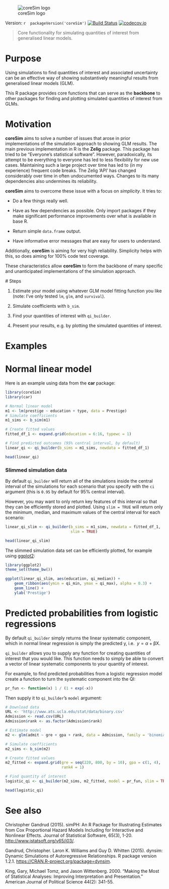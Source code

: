 ![coreSim logo](img/coreSim_logo.png)

Version: `r  packageVersion('coreSim')` [![Build Status](https://travis-ci.org/christophergandrud/coreSim.svg?branch=master)](https://travis-ci.org/christophergandrud/coreSim)
[![codecov.io](https://codecov.io/github/christophergandrud/coreSim/coverage.svg?branch=master)](https://codecov.io/github/christophergandrud/coreSim?branch=master)

> Core functionality for simulating quantities of interest from generalised 
linear models.

# Purpose

Using simulations to find quantities of interest and associated uncertainty
can be an effective way of showing substantively meaningful results from 
generalised linear models (GLM). 

This R package provides core functions that can serve as the **backbone** to other
packages for finding and plotting simulated quantities of interest from GLMs.

# Motivation

**coreSim** aims to solve a number of issues that arose in prior implementations of 
the simulation approach to showing GLM results. The main previous implementation in R is the **Zelig** package. This package has tried to be "Everyone's statistical software". However, paradoxically, its attempt to be everything to everyone has led to less flexibility for new use cases. Maintaining such a large project over time has led to (in my experience) frequent code breaks. The Zelig 'API' has changed considerably over time in often undocumented ways. Changes to its many dependencies also undermines its reliability. 

**coreSim** aims to overcome these issue with a focus on *simplicity*. It tries to:

- Do a few things really well.

- Have as few dependencies as possible. Only import packages if they make significant performance improvements over what is available in base R.

- Return simple `data.frame` output. 

- Have informative error messages that are easy for users to understand.

Additionally, **coreSim** is aiming for very high reliability. Simplicity helps with this, so does aiming for 100% code test coverage.

These characteristics allow **coreSim** to form the backbone of many specific and unanticipated implementations of the simulation approach. 

# Steps

1. Estimate your model using whatever GLM model fitting function you like 
(note: I've only tested `lm`, `glm`, and `survival`).

2. Simulate coefficients with `b_sim`.

3. Find your quantities of interest with `qi_builder`.

4. Present your results, e.g. by plotting the simulated quantities of 
interest.

# Examples

# Normal linear model 

Here is an example using data from the **car** package:

```r
library(coreSim)
library(car)

# Normal linear model
m1 <- lm(prestige ~ education + type, data = Prestige)
# Simulate coefficients
m1_sims <- b_sim(m1)

# Create fitted values
fitted_df_1 <- expand.grid(education = 6:16, typewc = 1)

# Find predicted outcomes (95% central interval, by default)
linear_qi <- qi_builder(b_sims = m1_sims, newdata = fitted_df_1)

head(linear_qi)
```

### Slimmed simulation data

By default `qi_builder` will return all of the simulations inside the central 
interval of the simulations for each scenario that you specify with the `ci` 
argument (this is `0.95` by default for 95% central interval). 

However, you may want to only return key features of this interval so that they
can be efficiently stored and plotted. Using `slim = TRUE` will return only the
minimum, median, and maximum values of the central interval for each scenario:

```r
linear_qi_slim <- qi_builder(b_sims = m1_sims, newdata = fitted_df_1, 
                             slim = TRUE)

head(linear_qi_slim)
```

The slimmed simulation data set can be efficiently plotted, for example using
[ggplot2](http://docs.ggplot2.org/current/):

```r
library(ggplot2)
theme_set(theme_bw())

ggplot(linear_qi_slim, aes(education, qi_median)) +
    geom_ribbon(aes(ymin = qi_min, ymax = qi_max), alpha = 0.3) +
    geom_line() +
    ylab('Prestige')
```

# Predicted probabilities from logistic regressions

By default `qi_builder` simply returns the linear systematic component, which 
in normal linear regression is simply the predicted y, i.e. 
$y = \alpha + \mathrm{\beta X}$.

`qi_builder` allows you to supply any function for creating quantities of 
interest that you would like. This function needs to simply be able to convert
a vector of linear systematic components to your quantity of interest. 

For example, to find predicted probabilities from a logistic regression model
create a function to turn the systematic component into the QI:

```r
pr_fun <- function(x) 1 / (1 + exp(-x))
```

Then supply it to `qi_builder`'s `model` argument:

```r
# Download data
URL <- 'http://www.ats.ucla.edu/stat/data/binary.csv'
Admission <- read.csv(URL)
Admission$rank <- as.factor(Admission$rank)

# Estimate model
m2 <- glm(admit ~ gre + gpa + rank, data = Admission, family = 'binomial')

# Simulate coefficients
m2_sims <- b_sim(m2)

# Create fitted values
m2_fitted <- expand.grid(gre = seq(220, 800, by = 10), gpa = c(1, 4),
                         rank4 = 1)

# Find quantity of interest
logistic_qi <- qi_builder(m2_sims, m2_fitted, model = pr_fun, slim = TRUE)

head(logistic_qi)
```



# See also

Christopher Gandrud (2015). simPH: An R Package for Illustrating Estimates from
Cox Proportional Hazard Models Including for Interactive and Nonlinear Effects.
Journal of Statistical Software, 65(3), 1-20.
<http://www.jstatsoft.org/v65/i03/>.

Gandrud, Christopher. Laron K. Williams and Guy D. Whitten (2015). dynsim: Dynamic
Simulations of Autoregressive Relationships. R package version 1.2.1.
<https://CRAN.R-project.org/package=dynsim>.

King, Gary, Michael Tomz, and Jason Wittenberg. 2000. "Making the Most of 
Statistical Analyses: Improving Interpretation and Presentation." American 
Journal of Political Science 44(2): 341-55.

